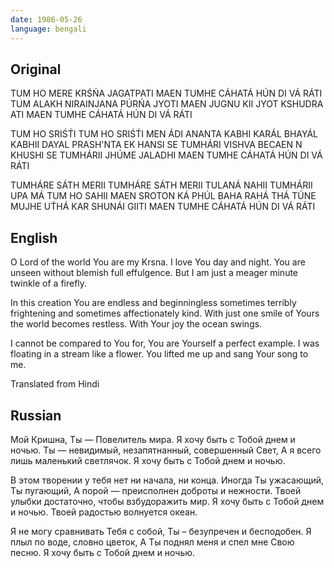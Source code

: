 ```yaml
---
date: 1986-05-26
language: bengali
---
```


## Original

TUM HO MERE KRŚŃA JAGATPATI
MAEN TUMHE CÁHATÁ HÚN DI VÁ RÁTI
TUM ALAKH NIRAINJANA PÚRŃA JYOTI
MAEN JUGNU KII JYOT KSHUDRA ATI
MAEN TUMHE CÁHATÁ HÚN DI VÁ RÁTI

TUM HO SRIŚT́I
TUM HO SRIŚT́I MEN ÁDI ANANTA
KABHI KARÁL BHAYÁL KABHII DAYAL PRASH'NTA
EK HANSI SE TUMHÁRI VISHVA BECAEN N
KHUSHI SE TUMHÁRII JHÚME JALADHI
MAEN TUMHE CÁHATÁ HÚN DI VÁ RÁTI

TUMHÁRE SÁTH MERII
TUMHÁRE SÁTH MERII TULANÁ NAHII
TUMHÁRII UPA MÁ TUM HO SAHII
MAEN SROTON KÁ PHÚL BAHA RAHÁ THÁ
TÚNE MUJHE UT́HÁ KAR SHUNÁI GIITI
MAEN TUMHE CÁHATÁ HÚN DI VÁ RÁTI

## English

O Lord of the world You are my Krsna.
I love You day and night.
You are unseen without blemish full effulgence.
But I am just a meager minute twinkle of a firefly.

In this creation
You are endless and beginningless
sometimes terribly frightening
and sometimes affectionately kind.
With just one smile of Yours the world
becomes restless.
With Your joy the ocean swings.

I cannot be compared to You
for, You are Yourself a perfect example.
I was floating in a stream like a flower.
You lifted me up and sang Your song to me.

Translated from Hindi

## Russian

Мой Кришна, Ты — Повелитель мира.
Я хочу быть с Тобой днем и ночью.
Ты — невидимый, незапятнанный, совершенный Свет,
А я всего лишь маленький светлячок.
Я хочу быть с Тобой днем и ночью.

В этом творении у тебя нет ни начала, ни конца.
Иногда Ты ужасающий,
Ты пугающий,
А порой — преисполнен доброты и нежности.
Твоей улыбки достаточно, чтобы взбудоражить мир.
Я хочу быть с Тобой днем и ночью.
Твоей радостью волнуется океан.

Я не могу сравнивать Тебя с собой,
Ты – безупречен и бесподобен.
Я плыл по воде, словно цветок,
А Ты поднял меня и спел мне Свою песню.
Я хочу быть с Тобой днем и ночью.
